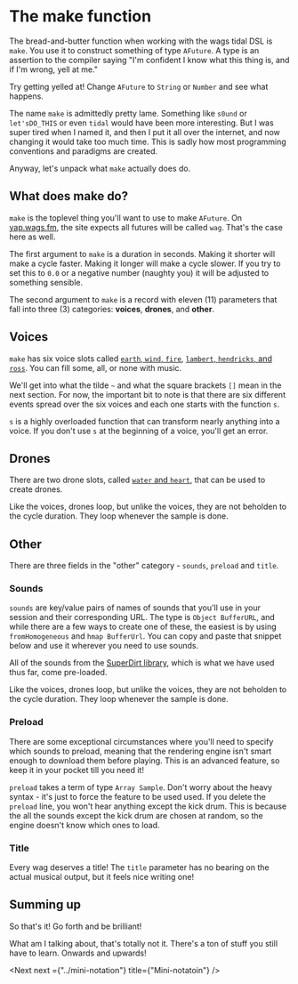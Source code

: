 # The make function


The bread-and-butter function when working with the wags tidal DSL is `make`. You use it to construct something of type `AFuture`. A type is an assertion to the compiler saying "I'm confident I know what this thing is, and if I'm wrong, yell at me."

Try getting yelled at! Change `AFuture` to `String` or `Number` and see what happens.

<Player player={helloMain} code={hello} />

The name `make` is admittedly pretty lame. Something like `s0und` or `let'sDO_THIS` or even `tidal` would have been more interesting. But I was super tired when I named it, and then I put it all over the internet, and now changing it would take too much time. This is sadly how most programming conventions and paradigms are created.

Anyway, let's unpack what `make` actually does do.

## What does make do?

`make` is the toplevel thing you'll want to use to make `AFuture`. On [yap.wags.fm](https://yap.wags.fm), the site expects all futures will be called `wag`. That's the case here as well.

The first argument to `make` is a duration in seconds. Making it shorter will make a cycle faster. Making it longer will make a cycle slower. If you try to set this to `0.0` or a negative number (naughty you) it will be adjusted to something sensible.

<Player player={durationMain} code={duration} />

The second argument to `make` is a record with eleven (11) parameters that fall into three (3) categories: <b>voices</b>, <b>drones</b>, and <b>other</b>.

## Voices

`make` has six voice slots called [`earth`, `wind`, `fire`](https://www.youtube.com/watch?v=Gs069dndIYk), [`lambert`, `hendricks`, and `ross`](https://youtu.be/aNPHp0RBWYY?t=100). You can fill some, all, or none with music.

<Player player={ewflhrMain} code={ewflhr} />

We'll get into what the tilde `~` and what the square brackets `[]` mean in the next section. For now, the important bit to note is that there are six different events spread over the six voices and each one starts with the function `s`.

`s` is a highly overloaded function that can transform nearly anything into a voice. If you don't use `s` at the beginning of a voice, you'll get an error.

## Drones

There are two drone slots, called [`water` and `heart`](https://www.youtube.com/watch?v=OiYjTb3opAA), that can be used to create drones.

<Player player={dronesMain} code={drones} />

Like the voices, drones loop, but unlike the voices, they are not beholden to the cycle duration. They loop whenever the sample is done.

## Other

There are three fields in the "other" category - `sounds`, `preload` and `title`.

### Sounds

`sounds` are key/value pairs of names of sounds that you'll use in your session and their corresponding URL. The type is `Object BufferURL`, and while there are a few ways to create one of these, the easiest is by using `fromHomogeneous` and `hmap BufferUrl`. You can copy and paste that snippet below and use it wherever you need to use sounds.

All of the sounds from the [SuperDirt library](https://github.com/musikinformatik/SuperDirt), which is what we have used thus far, come pre-loaded.

<Player player={soundsMain} code={sounds} />

Like the voices, drones loop, but unlike the voices, they are not beholden to the cycle duration. They loop whenever the sample is done.

### Preload

There are some exceptional circumstances where you'll need to specify which sounds to preload, meaning that the rendering engine isn't smart enough to download them before playing. This is an advanced feature, so keep it in your pocket till you need it!

`preload` takes a term of type `Array Sample`. Don't worry about the heavy syntax - it's just to force the feature to be used used. If you delete the `preload` line, you won't hear anything except the kick drum. This is because the all the sounds except the kick drum are chosen at random, so the engine doesn't know which ones to load.

<Player player={preloadMain} code={preload} />

### Title

Every wag deserves a title! The `title` parameter has no bearing on the actual musical output, but it feels nice writing one!

<Player player={titleMain} code={title} />


## Summing up

So that's it! Go forth and be brilliant!

What am I talking about, that's totally not it. There's a ton of stuff you still have to learn. Onwards and upwards!

<Next next ={"../mini-notation"} title={"Mini-notatoin"} />